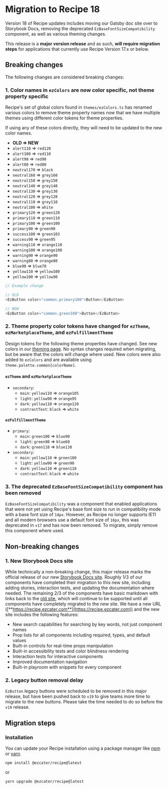 
<Meta title="Guides/Migration/v18" />
<TableOfContents />

# Migration to Recipe 18

Version 18 of Recipe updates includes moving our Gatsby doc site over to Storybook Docs, removing the deprecated `EzBaseFontSizeCompatibility` component, as well as various theming changes.

This release is a **major version release** and as such, **will require migration steps** for applications that currently use Recipe Version 17.x or below.

## Breaking changes

The following changes are considered breaking changes:

### 1. Color names in `ezColors` are now color specific, not theme property specific

Recipe's set of global colors found in `themes/ezColors.ts` has renamed various colors to remove theme property names now that we have multiple themes using different color tokens for theme properties.

If using any of these colors directly, they will need to be updated to the new color names.

- **OLD => NEW**
- <ColorSwatch color={ezPalette.red120} /> `alert110` => `red120`
- <ColorSwatch color={ezPalette.red110} /> `alert100` => `red110`
- <ColorSwatch color={ezPalette.red90} /> `alert90` => `red90`
- <ColorSwatch color={ezPalette.red80} /> `alert80` => `red80`
- <ColorSwatch color={ezPalette.black} /> `neutral170` => `black`
- <ColorSwatch color={ezPalette.grey160} /> `neutral160` => `grey160`
- <ColorSwatch color={ezPalette.grey150} /> `neutral150` => `grey150`
- <ColorSwatch color={ezPalette.grey140} /> `neutral140` => `grey140`
- <ColorSwatch color={ezPalette.grey130} /> `neutral130` => `grey130`
- <ColorSwatch color={ezPalette.grey120} /> `neutral120` => `grey120`
- <ColorSwatch color={ezPalette.grey110} /> `neutral110` => `grey110`
- <ColorSwatch color={ezPalette.white} /> `neutral100` => `white`
- <ColorSwatch color={ezPalette.green120} /> `primary120` => `green120`
- <ColorSwatch color={ezPalette.green110} /> `primary110` => `green110`
- <ColorSwatch color={ezPalette.green100} /> `primary100` => `green100`
- <ColorSwatch color={ezPalette.green90} /> `primary90` => `green90`
- <ColorSwatch color={ezPalette.green103} /> `success100` => `green103`
- <ColorSwatch color={ezPalette.green95} /> `success90` => `green95`
- <ColorSwatch color={ezPalette.orange110} /> `warning110` => `orange110`
- <ColorSwatch color={ezPalette.orange100} /> `warning100` => `orange100`
- <ColorSwatch color={ezPalette.orange90} /> `warning90` => `orange90`
- <ColorSwatch color={ezPalette.orange80} /> `warning80` => `orange80`
- <ColorSwatch color={ezPalette.blue70} /> `blue90` => `blue70`
- <ColorSwatch color={ezPalette.yellow100} /> `yellow110` => `yellow100`
- <ColorSwatch color={ezPalette.yellow90} /> `yellow100` => `yellow90`

```js
// Example change

// OLD
<EzButton color="common.primary100">Button</EzButton>

// NEW
<EzButton color="common.green100">Button</EzButton>
```

### 2. Theme property color tokens have changed for `ezTheme`, `ezMarketplaceTheme`, and `ezFulfillmentTheme`

Design tokens for the following theme properties have changed. See new colors in our [theming page](?path=/docs/guides-theming--docs#colors). No syntax changes required when migrating, but be aware that the colors will change where used. New colors were also added to `ezColors` and are available using `theme.palette.common[colorName]`.

#### `ezTheme` and `ezMarketplaceTheme`

- `secondary`:
  - `main`: <ColorSwatch color={ezPalette.yellow110} /> `yellow110` => <ColorSwatch color={ezPalette.orange105} /> `orange105`
  - `light`: <ColorSwatch color={ezPalette.yellow90} /> `yellow90` => <ColorSwatch color={ezPalette.orange95} /> `orange95`
  - `dark`: <ColorSwatch color={ezPalette.yellow110} /> `yellow110` => <ColorSwatch color={ezPalette.orange120} /> `orange120`
  - `contrastText`: <ColorSwatch color={ezPalette.black} /> `black` => <ColorSwatch color={ezPalette.white} /> `white`

#### `ezFulfillmentTheme`

- `primary`:
  - `main`: <ColorSwatch color={ezPalette.green100} /> `green100` => <ColorSwatch color={ezPalette.blue90} /> `blue90`
  - `light`: <ColorSwatch color={ezPalette.green90} /> `green90` => <ColorSwatch color={ezPalette.blue60} /> `blue60`
  - `dark`: <ColorSwatch color={ezPalette.green110} /> `green110` => <ColorSwatch color={ezPalette.blue130} /> `blue130`
- `secondary`:
  - `main`: <ColorSwatch color={ezPalette.yellow110} /> `yellow110` => <ColorSwatch color={ezPalette.green100} /> `green100`
  - `light`: <ColorSwatch color={ezPalette.yellow90} /> `yellow90` => <ColorSwatch color={ezPalette.green90} /> `green90`
  - `dark`: <ColorSwatch color={ezPalette.yellow110} /> `yellow110` => <ColorSwatch color={ezPalette.green110} /> `green110`
  - `contrastText`: <ColorSwatch color={ezPalette.black} /> `black` => <ColorSwatch color={ezPalette.white} /> `white`

### 3. The deprecated `EzBaseFontSizeCompatibility` component has been removed

`EzBaseFontSizeCompatibility` was a component that enabled applications that were not yet using Recipe's base font size to run in compatibility mode with a base font size of `14px`. However, as Recipe no longer supports IE11 and all modern browsers use a default font size of `16px`, this was deprecated in `v17` and has now been removed. To migrate, simply remove this component where used.

## Non-breaking changes

### 1. New Storybook Docs site

While technically a non-breaking change, this major release marks the official release of our new [Storybook Docs site](https://recipe.ezcater.com). Roughly 1/3 of our components have completed their migration to this new site, including adding stories, interaction tests, and updating the documentation where needed. The remaining 2/3 of the components have basic markdown with links back to the [old site](https://ezcater.github.io/recipe/), which will continue to be supported until all components have completely migrated to the new site. We have a new URL ([**https://recipe.ezcater.com**](https://recipe.ezcater.com)) and the new site includes the following features:

- New search capabilities for searching by key words, not just component names
- Prop lists for all components including required, types, and default values
- Built-in controls for real-time props manipulation
- Built-in accessibility tests and color blindness rendering
- Interaction tests for interactive components
- Improved documentation navigation
- Built-in playroom with snippets for every component

### 2. Legacy button removal delay

`EzButton` legacy buttons were scheduled to be removed in this major release, but have been pushed back to `v19` to give teams more time to migrate to the new buttons. Please take the time needed to do so before the `v19` release.

## Migration steps

### Installation

You can update your Recipe installation using a package manager like [npm](https://docs.npmjs.com/cli/v6/commands/npm) or [yarn](https://classic.yarnpkg.com/lang/en/).

```term
npm install @ezcater/recipe@latest
```

or

```term
yarn upgrade @ezcater/recipe@latest
```
